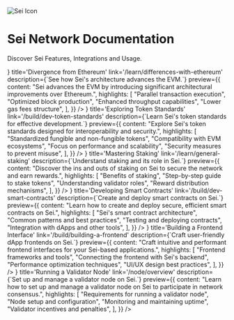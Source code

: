 
<img src='/assets/sei-icon.png' alt='Sei Icon' className='w-32 my-8' />

# Sei Network Documentation

Discover Sei Features, Integrations and Usage.

<div className='grid grid-cols-1 md:grid-cols-3 gap-4 my-8'>
  <LinkCard
    icon={<IconBolt />}
    title='Divergence from Ethereum'
    link='/learn/differences-with-ethereum'
    description={`See how Sei's architecture advances the EVM.`}
    preview={{
      content: "Sei advances the EVM by introducing significant architectural improvements over Ethereum.",
      highlights: [
        "Parallel transaction execution",
        "Optimized block production",
        "Enhanced throughput capabilities",
        "Lower gas fees structure",
      ],
    }}
  />
  <LinkCard
    icon={<IconCoins />}
    title='Exploring Token Standards'
    link='/build/dev-token-standards'
    description={`Learn Sei's token standards for effective development.`}
    preview={{
      content: "Explore Sei's token standards designed for interoperability and security.",
      highlights: [
        "Standardized fungible and non-fungible tokens",
        "Compatibility with EVM ecosystems",
        "Focus on performance and scalability",
        "Security measures to prevent misuse",
      ],
    }}
  />
  <LinkCard
    icon={<IconLock />}
    title='Mastering Staking'
    link='/learn/general-staking'
    description={`Understand staking and its role in Sei.`}
    preview={{
      content: "Discover the ins and outs of staking on Sei to secure the network and earn rewards.",
      highlights: [
        "Benefits of staking",
        "Step-by-step guide to stake tokens",
        "Understanding validator roles",
        "Reward distribution mechanisms",
      ],
    }}
  />
  <LinkCard
    icon={<IconClipboardText />}
    title='Developing Smart Contracts'
    link='/build/dev-smart-contracts'
    description={`Create and deploy smart contracts on Sei.`}
    preview={{
      content: "Learn how to create and deploy secure, efficient smart contracts on Sei.",
      highlights: [
        "Sei's smart contract architecture",
        "Common patterns and best practices",
        "Testing and deploying contracts",
        "Integration with dApps and other tools",
      ],
    }}
  />
  <LinkCard
    icon={<IconLayoutDashboard />}
    title='Building a Frontend Interface'
    link='/build/building-a-frontend'
    description={`Craft user-friendly dApp frontends on Sei.`}
    preview={{
      content: "Craft intuitive and performant frontend interfaces for your Sei-based applications.",
      highlights: [
        "Frontend frameworks and tools",
        "Connecting the frontend with Sei's backend",
        "Performance optimization techniques",
        "UI/UX design best practices",
      ],
    }}
  />
  <LinkCard
    icon={<IconServer />}
    title='Running a Validator Node'
    link='/node/overview'
    description={`Set up and manage a validator node on Sei.`}
    preview={{
      content: "Learn how to set up and manage a validator node on Sei to participate in network consensus.",
      highlights: [
        "Requirements for running a validator node",
        "Node setup and configuration",
        "Monitoring and maintaining uptime",
        "Validator incentives and penalties",
      ],
    }}
  />
</div>
